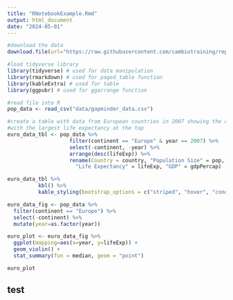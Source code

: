 ```yaml
---
title: "RNotebookExample.Rmd"
output: html_document
date: "2024-05-01"
---
```

```r
#download the data
download.file(url="https://raw.githubusercontent.com/cambiotraining/reproducibility-training/master/data/gapminder_data.csv", destfile="data/gapminder_data.csv")
```

```r
#load tidyverse library
library(tidyverse) # used for data manipulation
library(rmarkdown) # used for paged_table function
library(kableExtra) # used for table
library(ggpubr) # used for ggarrange function 

#read file into R
pop_data <- read_csv("data/gapminder_data.csv")

#create a table with data from European countries in 2007 showing the countries 
#with the largest life expectancy at the top 
euro_data_tbl <- pop_data %>% 
                    filter(continent == "Europe" & year == 2007) %>% 
                    select(-continent, -year) %>% 
                    arrange(desc(lifeExp)) %>% 
                    rename(Country = country, "Population Size" = pop, 
                      "Life Expectancy" = lifeExp, "GDP" = gdpPercap)
```

```r
euro_data_tbl %>% 
          kbl() %>%
          kable_styling(bootstrap_options = c("striped", "hover", "condensed"))
```


```r
euro_data_fig <- pop_data %>%
  filter(continent == "Europe") %>%
  select(-continent) %>%
  mutate(year=as.factor(year))

euro_plot <- euro_data_fig %>%
  ggplot(mapping=aes(x=year, y=lifeExp)) +
  geom_violin() +
  stat_summary(fun = median, geom = "point")

euro_plot
```
## test
